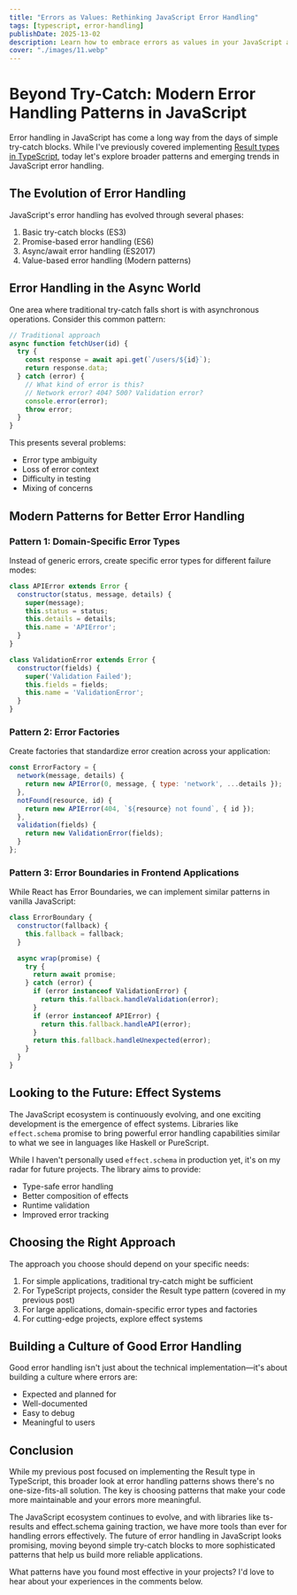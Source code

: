 ```yaml
---
title: "Errors as Values: Rethinking JavaScript Error Handling"
tags: [typescript, error-handling]
publishDate: 2025-13-02
description: Learn how to embrace errors as values in your JavaScript and TypeScript applications. This approach makes error handling explicit and local to where the operation occurs, while also improving type safety and composability.
cover: "./images/11.webp"
---
```


# Beyond Try-Catch: Modern Error Handling Patterns in JavaScript

Error handling in JavaScript has come a long way from the days of simple try-catch blocks. While I've previously covered implementing [Result types in TypeScript](./06_error_handling_in_typescript), today let's explore broader patterns and emerging trends in JavaScript error handling.

## The Evolution of Error Handling

JavaScript's error handling has evolved through several phases:

1. Basic try-catch blocks (ES3)
2. Promise-based error handling (ES6)
3. Async/await error handling (ES2017)
4. Value-based error handling (Modern patterns)

## Error Handling in the Async World

One area where traditional try-catch falls short is with asynchronous operations. Consider this common pattern:

```javascript
// Traditional approach
async function fetchUser(id) {
  try {
    const response = await api.get(`/users/${id}`);
    return response.data;
  } catch (error) {
    // What kind of error is this?
    // Network error? 404? 500? Validation error?
    console.error(error);
    throw error;
  }
}
```

This presents several problems:

- Error type ambiguity
- Loss of error context
- Difficulty in testing
- Mixing of concerns

## Modern Patterns for Better Error Handling

### Pattern 1: Domain-Specific Error Types

Instead of generic errors, create specific error types for different failure modes:

```javascript
class APIError extends Error {
  constructor(status, message, details) {
    super(message);
    this.status = status;
    this.details = details;
    this.name = 'APIError';
  }
}

class ValidationError extends Error {
  constructor(fields) {
    super('Validation Failed');
    this.fields = fields;
    this.name = 'ValidationError';
  }
}
```

### Pattern 2: Error Factories

Create factories that standardize error creation across your application:

```javascript
const ErrorFactory = {
  network(message, details) {
    return new APIError(0, message, { type: 'network', ...details });
  },
  notFound(resource, id) {
    return new APIError(404, `${resource} not found`, { id });
  },
  validation(fields) {
    return new ValidationError(fields);
  }
};
```

### Pattern 3: Error Boundaries in Frontend Applications

While React has Error Boundaries, we can implement similar patterns in vanilla JavaScript:

```javascript
class ErrorBoundary {
  constructor(fallback) {
    this.fallback = fallback;
  }

  async wrap(promise) {
    try {
      return await promise;
    } catch (error) {
      if (error instanceof ValidationError) {
        return this.fallback.handleValidation(error);
      }
      if (error instanceof APIError) {
        return this.fallback.handleAPI(error);
      }
      return this.fallback.handleUnexpected(error);
    }
  }
}
```

## Looking to the Future: Effect Systems

The JavaScript ecosystem is continuously evolving, and one exciting development is the emergence of effect systems. Libraries like `effect.schema` promise to bring powerful error handling capabilities similar to what we see in languages like Haskell or PureScript.

While I haven't personally used `effect.schema` in production yet, it's on my radar for future projects. The library aims to provide:

- Type-safe error handling
- Better composition of effects
- Runtime validation
- Improved error tracking

## Choosing the Right Approach

The approach you choose should depend on your specific needs:

1. For simple applications, traditional try-catch might be sufficient
2. For TypeScript projects, consider the Result type pattern (covered in my previous post)
3. For large applications, domain-specific error types and factories
4. For cutting-edge projects, explore effect systems

## Building a Culture of Good Error Handling

Good error handling isn't just about the technical implementation—it's about building a culture where errors are:

- Expected and planned for
- Well-documented
- Easy to debug
- Meaningful to users

## Conclusion

While my previous post focused on implementing the Result type in TypeScript, this broader look at error handling patterns shows there's no one-size-fits-all solution. The key is choosing patterns that make your code more maintainable and your errors more meaningful.

The JavaScript ecosystem continues to evolve, and with libraries like ts-results and effect.schema gaining traction, we have more tools than ever for handling errors effectively. The future of error handling in JavaScript looks promising, moving beyond simple try-catch blocks to more sophisticated patterns that help us build more reliable applications.

What patterns have you found most effective in your projects? I'd love to hear about your experiences in the comments below.
